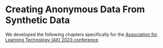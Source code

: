 # Creating Anonymous Data From Synthetic Data {#anonymous}

We developed the following chapters specifically for the  [Association for Learning Technology (Alt) 2023 conference](https://altc.alt.ac.uk/2023/).  
